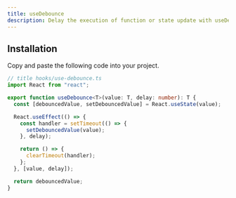 ---
title: useDebounce
description: Delay the execution of function or state update with useDebounce.
---

## Installation

Copy and paste the following code into your project.

```ts
// title hooks/use-debounce.ts
import React from "react";

export function useDebounce<T>(value: T, delay: number): T {
  const [debouncedValue, setDebouncedValue] = React.useState(value);

  React.useEffect(() => {
    const handler = setTimeout(() => {
      setDebouncedValue(value);
    }, delay);

    return () => {
      clearTimeout(handler);
    };
  }, [value, delay]);

  return debouncedValue;
}
```
